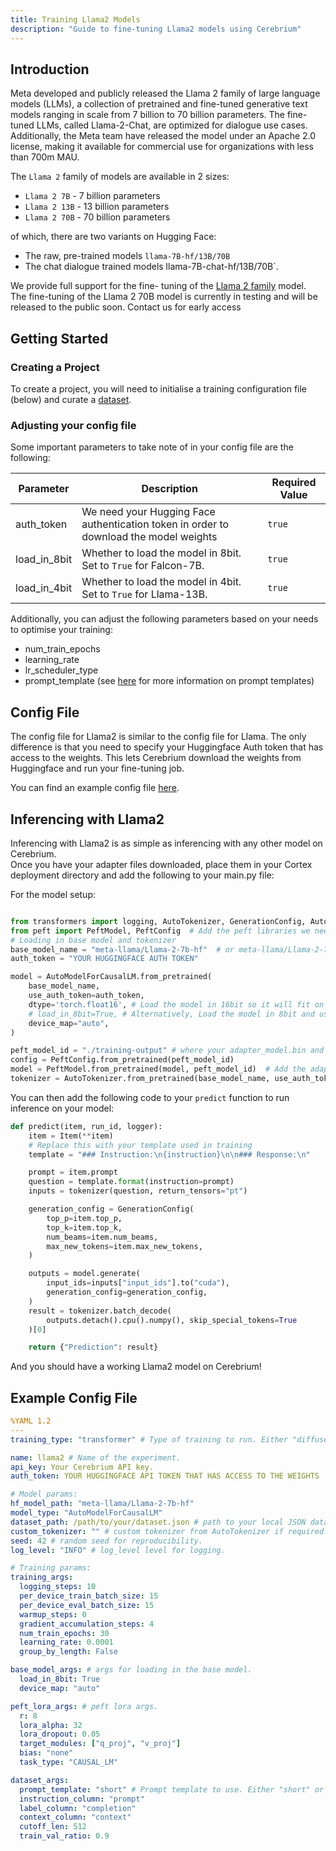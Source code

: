 ```yaml
---
title: Training Llama2 Models
description: "Guide to fine-tuning Llama2 models using Cerebrium"
---
```


## Introduction

Meta developed and publicly released the Llama 2 family of large language models (LLMs), a collection of pretrained and fine-tuned generative text models
ranging in scale from 7 billion to 70 billion parameters. The fine-tuned LLMs, called Llama-2-Chat, are optimized for dialogue use cases.
Additionally, the Meta team have released the model under an Apache 2.0 license, making it available for commercial use for organizations with less than 700m MAU.

The `Llama 2` family of models are available in 2 sizes:

- `Llama 2 7B` - 7 billion parameters
- `Llama 2 13B` - 13 billion parameters
- `Llama 2 70B` - 70 billion parameters

of which, there are two variants on Hugging Face:

- The raw, pre-trained models `llama-7B-hf/13B/70B`
- The chat dialogue trained models llama-7B-chat-hf/13B/70B`.

We provide full support for the fine- tuning of the [Llama 2 family](https://huggingface.co/meta-llama) model.  
The fine-tuning of the Llama 2 70B model is currently in testing and will be released to the public soon. Contact us for early access

## Getting Started

### Creating a Project

To create a project, you will need to initialise a training configuration file (below) and curate a [dataset](/cerebrium/fine-tuning/language-models/dataset).

### Adjusting your config file

Some important parameters to take note of in your config file are the following:

| Parameter    | Description                                                                           | Required Value |
| ------------ | ------------------------------------------------------------------------------------- | -------------- |
| auth_token   | We need your Hugging Face authentication token in order to download the model weights | `true`         |
| load_in_8bit | Whether to load the model in 8bit. Set to `True` for Falcon-7B.                       | `true`         |
| load_in_4bit | Whether to load the model in 4bit. Set to `True` for Llama-13B.                       | `true`         |

Additionally, you can adjust the following parameters based on your needs to optimise your training:

- num_train_epochs
- learning_rate
- lr_scheduler_type
- prompt_template (see [here](/cerebrium/fine-tuning/language-models/custom-templates) for more information on prompt templates)

## Config File

The config file for Llama2 is similar to the config file for Llama.
The only difference is that you need to specify your Huggingface Auth token that has access to the weights. This lets Cerebrium download the weights from Huggingface and run your fine-tuning job.

You can find an example config file [here](#example-config-file).

## Inferencing with Llama2

Inferencing with Llama2 is as simple as inferencing with any other model on Cerebrium.  
Once you have your adapter files downloaded, place them in your Cortex deployment directory and add the following to your main.py file:

For the model setup:

```python

from transformers import logging, AutoTokenizer, GenerationConfig, AutoModelForCausalLM
from peft import PeftModel, PeftConfig  # Add the peft libraries we need for the adapter
# Loading in base model and tokenizer
base_model_name = "meta-llama/Llama-2-7b-hf"  # or meta-llama/Llama-2-7b-chat-hf
auth_token = "YOUR HUGGINGFACE AUTH TOKEN"

model = AutoModelForCausalLM.from_pretrained(
    base_model_name,
    use_auth_token=auth_token,
    dtype='torch.float16', # Load the model in 16bit so it will fit on the A6000 GPU. 
    # load_in_8bit=True, # Alternatively, Load the model in 8bit and use much larger batch sizes for significantly faster training
    device_map="auto",
)

peft_model_id = "./training-output" # where your adapter_model.bin and adapter_config.json are stored
config = PeftConfig.from_pretrained(peft_model_id)
model = PeftModel.from_pretrained(model, peft_model_id)  # Add the adapter to the model
tokenizer = AutoTokenizer.from_pretrained(base_model_name, use_auth_token=auth_token)
```

You can then add the following code to your `predict` function to run inference on your model:

```python
def predict(item, run_id, logger):
    item = Item(**item)
    # Replace this with your template used in training
    template = "### Instruction:\n{instruction}\n\n### Response:\n"

    prompt = item.prompt
    question = template.format(instruction=prompt)
    inputs = tokenizer(question, return_tensors="pt")

    generation_config = GenerationConfig(
        top_p=item.top_p,
        top_k=item.top_k,
        num_beams=item.num_beams,
        max_new_tokens=item.max_new_tokens,
    )

    outputs = model.generate(
        input_ids=inputs["input_ids"].to("cuda"),
        generation_config=generation_config,
    )
    result = tokenizer.batch_decode(
        outputs.detach().cpu().numpy(), skip_special_tokens=True
    )[0]

    return {"Prediction": result}
```

And you should have a working Llama2 model on Cerebrium!

## Example Config File

```yaml
%YAML 1.2
---
training_type: "transformer" # Type of training to run. Either "diffuser" or "transformer".

name: llama2 # Name of the experiment.
api_key: Your Cerebrium API key.
auth_token: YOUR HUGGINGFACE API TOKEN THAT HAS ACCESS TO THE WEIGHTS

# Model params:
hf_model_path: "meta-llama/Llama-2-7b-hf"
model_type: "AutoModelForCausalLM"
dataset_path: /path/to/your/dataset.json # path to your local JSON dataset.
custom_tokenizer: "" # custom tokenizer from AutoTokenizer if required.
seed: 42 # random seed for reproducibility.
log_level: "INFO" # log_level level for logging.

# Training params:
training_args:
  logging_steps: 10
  per_device_train_batch_size: 15
  per_device_eval_batch_size: 15
  warmup_steps: 0
  gradient_accumulation_steps: 4
  num_train_epochs: 30
  learning_rate: 0.0001
  group_by_length: False

base_model_args: # args for loading in the base model.
  load_in_8bit: True
  device_map: "auto"

peft_lora_args: # peft lora args.
  r: 8
  lora_alpha: 32
  lora_dropout: 0.05
  target_modules: ["q_proj", "v_proj"]
  bias: "none"
  task_type: "CAUSAL_LM"

dataset_args:
  prompt_template: "short" # Prompt template to use. Either "short" or "long". Otherwise look at our docs on templating
  instruction_column: "prompt"
  label_column: "completion"
  context_column: "context"
  cutoff_len: 512
  train_val_ratio: 0.9
```

